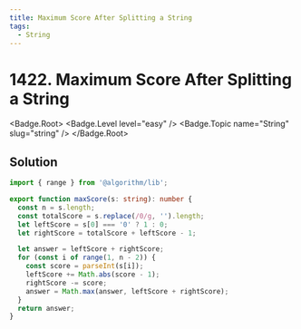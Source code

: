 ```yaml
---
title: Maximum Score After Splitting a String
tags:
  - String
---
```


# 1422. Maximum Score After Splitting a String

<Badge.Root>
  <Badge.Level level="easy" />
  <Badge.Topic name="String" slug="string" />
</Badge.Root>

## Solution

```typescript filename="solution.ts" copy
import { range } from '@algorithm/lib';

export function maxScore(s: string): number {
  const n = s.length;
  const totalScore = s.replace(/0/g, '').length;
  let leftScore = s[0] === '0' ? 1 : 0;
  let rightScore = totalScore + leftScore - 1;

  let answer = leftScore + rightScore;
  for (const i of range(1, n - 2)) {
    const score = parseInt(s[i]);
    leftScore += Math.abs(score - 1);
    rightScore -= score;
    answer = Math.max(answer, leftScore + rightScore);
  }
  return answer;
}
```

<ProblemLink
  codingSite="leetcode"
  href="https://leetcode.com/problems/maximum-score-after-splitting-a-string"
  title="Maximum Score After Splitting a String"
/>
